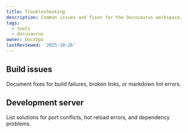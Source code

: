 ```yaml
---
title: Troubleshooting
description: Common issues and fixes for the Docusaurus workspace.
tags:
  - tools
  - docusaurus
owner: DocsOps
lastReviewed: '2025-10-26'
---
```

## Build issues

Document fixes for build failures, broken links, or markdown lint errors.

## Development server

List solutions for port conflicts, hot reload errors, and dependency problems.
